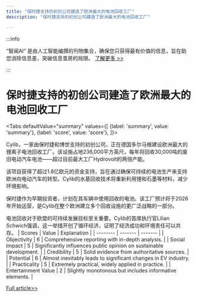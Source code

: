 ```yaml
---
title: "保时捷支持的初创公司建造了欧洲最大的电池回收工厂"
description: "保时捷支持的初创公司建造了欧洲最大的电池回收工厂"

---
```



:::info

“智闻AI“ 是由人工智能编撰的刊物集合，确保您只获得最有价值的信息，旨在助您消除信息差，突破信息茧房的局限。  [了解更多 >>](/)

:::

# 保时捷支持的初创公司建造了欧洲最大的电池回收工厂


<Tabs
	defaultValue="summary"
	values={[
	{label: 'summary', value: 'summary'},
	{label: 'score', value: 'score'},
]}>
<TabItem value="summary">


Cylib，一家由保时捷和博世支持的初创公司，正在德国多尔马根建设欧洲最大的锂离子电池回收工厂。该设施占地236,000平方英尺，每年将回收30,000吨的废旧电动汽车电池——超过目前最大工厂Hydrovolt的两倍产能。

该项目获得了超过1.8亿欧元的资金支持，旨在通过确保可持续的电池生产来支持欧洲向电动汽车的转型。Cylib的水基回收技术将重新利用锂和石墨等材料，减少环境影响。

保时捷作为早期投资者，计划在其车辆中使用回收的电池。该工厂预计将于2026年开始运营，是Cylib在整个欧洲建立多个回收设施的更广泛战略的一部分。

电池回收对于欧盟的可持续发展目标至关重要。Cylib的首席执行官Lilian Schwich强调，这一举措开创了循环经济，证明了经济成功和环境责任可以共存。
</TabItem>
<TabItem value="score">
	| Scores     | Value   | Explanation |
	| -------- | ------- | ------- |
	| Objectivity  | 6    | Comprehensive reporting with in-depth analysis.    |
	| Social Impact | 5     | Significantly influences public opinion on sustainable development.    |
	| Credibility    | 5    | Solid evidence from authoritative sources.    |
	| Potential    | 6    | Almost inevitably leads to significant changes in EV industry.    |
	| Practicality    | 5    | Extremely practical, widely applied in practice.    |
	| Entertainment Value    | 2    | Slightly monotonous but includes informative elements.    |
</TabItem>
</Tabs>

[Full article>>](https://www.cnbc.com/2024/09/09/porsche-backed-cylib-breaks-ground-on-huge-ev-battery-recycling-plant.html)
